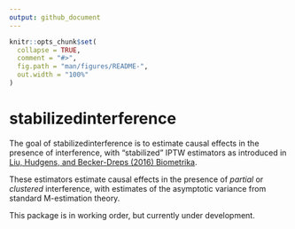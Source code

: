 ```yaml
---
output: github_document
---
```


<!-- README.md is generated from README.Rmd. Please edit that file -->

```r
knitr::opts_chunk$set(
  collapse = TRUE,
  comment = "#>",
  fig.path = "man/figures/README-",
  out.width = "100%"
)
```
# stabilizedinterference

The goal of stabilizedinterference is to estimate causal effects in the presence of interference, with "stabilized" IPTW estimators as introduced in [Liu, Hudgens, and Becker-Dreps (2016) Biometrika](https://academic.oup.com/biomet/article-abstract/103/4/829/2659035). 

These estimators estimate causal effects in the presence of *partial* or *clustered* interference, with estimates of the asymptotic variance from standard M-estimation theory. 

This package is in working order, but currently under development.
